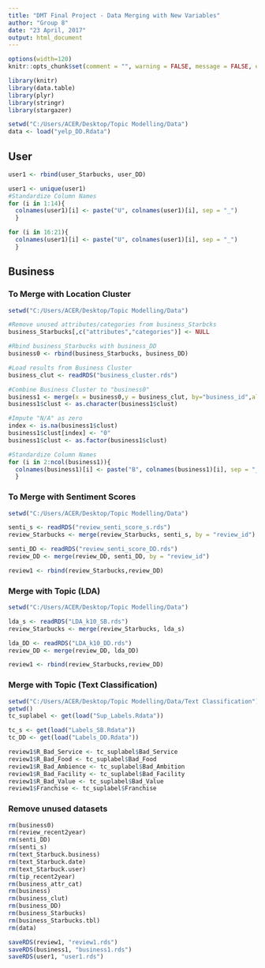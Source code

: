 ---
title: "DMT Final Project - Data Merging with New Variables"
author: "Group 8"
date: "23 April, 2017"
output: html_document
---

```{r setup, include=FALSE}
options(width=120)
knitr::opts_chunk$set(comment = "", warning = FALSE, message = FALSE, echo = TRUE, tidy = TRUE, size="small",progress = FALSE)

library(knitr)
library(data.table)
library(plyr)
library(stringr)
library(stargazer)

setwd("C:/Users/ACER/Desktop/Topic Modelling/Data")
data <- load("yelp_DD.Rdata")


```

## User
```{r}
user1 <- rbind(user_Starbucks, user_DD)

user1 <- unique(user1)
#Standardize Column Names
for (i in 1:14){
  colnames(user1)[i] <- paste("U", colnames(user1)[i], sep = "_")
  }

for (i in 16:21){
  colnames(user1)[i] <- paste("U", colnames(user1)[i], sep = "_")
  }

```



## Business
### To Merge with Location Cluster
```{r}

setwd("C:/Users/ACER/Desktop/Topic Modelling/Data")

#Remove unused attributes/categories from business_Starbcks
business_Starbucks[,c("attributes","categories")] <- NULL

#Rbind business_Starbucks with business_DD
business0 <- rbind(business_Starbucks, business_DD)

#Load results from Business Cluster
business_clut <- readRDS("business_cluster.rds")

#Combine Business Cluster to "business0"
business1 <- merge(x = business0,y = business_clut, by="business_id",all.x = T)
business1$clust <- as.character(business1$clust)

#Impute "N/A" as zero
index <- is.na(business1$clust)
business1$clust[index] <- "0"
business1$clust <- as.factor(business1$clust)

#Standardize Column Names
for (i in 2:ncol(business1)){
  colnames(business1)[i] <- paste("B", colnames(business1)[i], sep = "_")
  }
```


### To Merge with Sentiment Scores
```{r}
setwd("C:/Users/ACER/Desktop/Topic Modelling/Data")

senti_s <- readRDS("review_senti_score_s.rds")
review_Starbucks <- merge(review_Starbucks, senti_s, by = "review_id")

senti_DD <- readRDS("review_senti_score_DD.rds")
review_DD <- merge(review_DD, senti_DD, by = "review_id")

review1 <- rbind(review_Starbucks,review_DD)
```

### Merge with Topic (LDA) 
```{r}
setwd("C:/Users/ACER/Desktop/Topic Modelling/Data")

lda_s <- readRDS("LDA_k10_SB.rds")
review_Starbucks <- merge(review_Starbucks, lda_s)

lda_DD <- readRDS("LDA_k10_DD.rds")
review_DD <- merge(review_DD, lda_DD)

review1 <- rbind(review_Starbucks,review_DD)

```

### Merge with Topic (Text Classification) 
```{r}
setwd("C:/Users/ACER/Desktop/Topic Modelling/Data/Text Classification")
getwd()
tc_suplabel <- get(load("Sup_Labels.Rdata"))

tc_s <- get(load("Labels_SB.Rdata"))
tc_DD <- get(load("Labels_DD.Rdata"))

review1$R_Bad_Service <- tc_suplabel$Bad_Service
review1$R_Bad_Food <- tc_suplabel$Bad_Food
review1$R_Bad_Ambience <- tc_suplabel$Bad_Ambition
review1$R_Bad_Facility <- tc_suplabel$Bad_Facility
review1$R_Bad_Value <- tc_suplabel$Bad_Value
review1$Franchise <- tc_suplabel$Franchise

```

### Remove unused datasets
```{r}
rm(business0)
rm(review_recent2year)
rm(senti_DD)
rm(senti_s)
rm(text_Starbuck.business)
rm(text_Starbuck.date)
rm(text_Starbuck.user)
rm(tip_recent2year)
rm(business_attr_cat)
rm(business)
rm(business_clut)
rm(business_DD)
rm(business_Starbucks)
rm(business_Starbucks.tbl)
rm(data)
```


```{r}

saveRDS(review1, "review1.rds")
saveRDS(business1, "business1.rds")
saveRDS(user1, "user1.rds")
```











